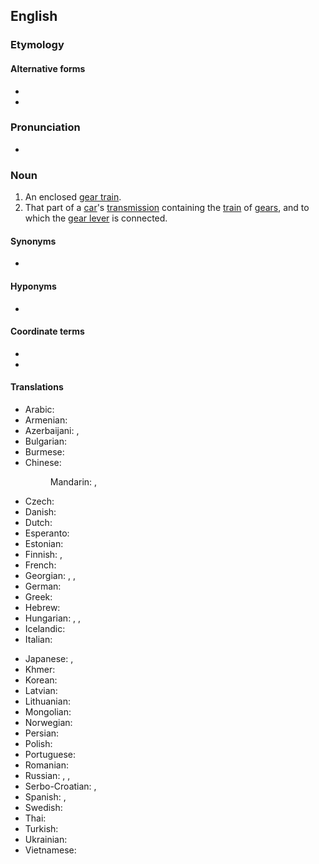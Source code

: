 ==English==
{{wikipedia}}

===Etymology===
{{compound|en|gear|box}}

====Alternative forms====
* {{l|en|gear box}}
* {{l|en|gear-box}}

===Pronunciation===
* {{audio|en|en-us-gearbox.ogg|Audio (US)}}

===Noun===
{{en-noun|es}}

# An enclosed [[gear train]].
# That part of a [[car]]'s [[transmission]] containing the [[train]] of [[gears]], and to which the [[gear lever]] is connected.

====Synonyms====
* {{l|en|transmission}} {{qualifier|gear box transmission}}

====Hyponyms====
* {{l|en|slushbox}}

====Coordinate terms====
* {{l|en|continuously variable transmission}}
* {{l|en|torque converter}}

====Translations====
{{trans-top|train of gears}}
* Arabic: {{t-needed|ar}}
* Armenian: {{t-needed|hy}}
* Azerbaijani: {{t|az|sürətlər qutusu}}, {{t|az|ötürmələr qutusu}}
* Bulgarian: {{t|bg|скоростна кутия|f|sc=Cyrl}}
* Burmese: {{t-needed|my}}
* Chinese:
*: Mandarin: {{t+|cmn|變速器|sc=Hani}}, {{t+|cmn|变速器|tr=biànsùqì|sc=Hani}}
* Czech: {{t+|cs|převodovka|f}}
* Danish: {{t|da|gearkasse|c}}
* Dutch: {{t+|nl|versnellingsbak}}
* Esperanto: {{t-needed|eo}}
* Estonian: {{t-needed|et}}
* Finnish: {{t+|fi|vaihdelaatikko}}, {{t+|fi|vaihteisto}}
* French: {{t+|fr|boite de vitesse}}
* Georgian: {{t|ka|კოლოფი}}, {{t|ka|გადაცემათა კოლოფი}}, {{t|ka|სიჩქარეთა კოლოფი}}
* German: {{t+|de|Getriebe|n}}
* Greek: {{t|el|κιβώτιο ταχυτήτων|n}}
* Hebrew: {{t-needed|he}}
* Hungarian: {{t+|hu|sebességváltó}}, {{t|hu|sebváltó}}, {{t+|hu|váltó}}
* Icelandic: {{t-needed|is}}
* Italian: {{t|it|scatola del cambio}}
{{trans-mid}}
* Japanese: {{t|ja|ギアボックス|tr=giabokkusu|sc=Jpan}}, {{t|ja|変速機|tr=へんそくき, hensokuki|sc=Jpan}}
* Khmer: {{t-needed|km}}
* Korean: {{t-needed|ko}}
* Latvian: {{t-needed|lv}}
* Lithuanian: {{t-needed|lt}}
* Mongolian: {{t-needed|mn}}
* Norwegian: {{t|no|girkasse|m|f}}
* Persian: {{t-needed|fa}}
* Polish: {{t+|pl|skrzynia biegów|f}}
* Portuguese: {{t|pt|caixa de câmbio}}
* Romanian: {{t|ro|cutie de viteze|f}}
* Russian: {{t+|ru|коро́бка переда́ч|f}}, {{t+|ru|коро́бка скоросте́й|f}}, {{t|ru|коро́бка переключе́ния переда́ч|f}}
* Serbo-Croatian: {{t|sh|mjenjač brzine|m}}, {{t|sh|мењач брзине|m}}
* Spanish: {{t|es|caja de cambios|f}}, {{t|es|caja de velocidades|f}}
* Swedish: {{t+|sv|växellåda|c}}
* Thai: {{t-needed|th}}
* Turkish: {{t-needed|tr}}
* Ukrainian: {{t+|uk|коро́бка переда́ч|f}}
* Vietnamese: {{t-needed|vi}}
{{trans-bottom}}